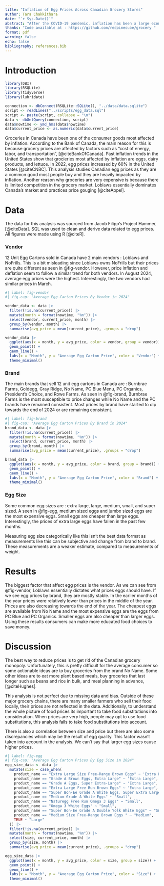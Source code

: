 ```yaml
---
title: "Inflation of Egg Prices Across Canadian Grocery Stores"
author: Tara Chakkithara
date: "`r Sys.Date()`"
abstract: "After the COVID-19 pandemic, inflation has been a large economic issue for the majority of Canadians. This analysis studies the inflation of egg prices in 2024 and finds that prices have decreased compared to mid 2024. By understanding how the prices of staple grocery items fluctuate, we can gauge the effect of inflation on the general Canadian consumer."
thanks: "Code available at : https://github.com/redpinecube/grocery "
format: pdf
warning: false
echo: false
bibliography: references.bib
---
```


# Introduction

```r
library(DBI)
library(RSQLite)
library(tidyverse)
library(lubridate)

connection <- dbConnect(RSQLite::SQLite(), "../data/data.sqlite")
script <- readLines("../scripts/egg_data.sql")
script <- paste(script, collapse = "\n")
data <- dbGetQuery(connection, script)
data$nowtime <- ymd_hms(data$nowtime)
data$current_price <- as.numeric(data$current_price)
```
Groceries in Canada have been one of the consumer goods most affected by inflation. According to the Bank of Canada, the main reason for this is because grocery prices are affected by factors such as "cost of energy, labor, and transportation", [@citeBankOfCanada]. Past inflation trends in the United States show that grocieries most affected by inflation are eggs, dairy products, and lettuce. In 2022, egg prices increased by 60% in the United States [@citeCNBC]. This analysis studies Canadian egg prices as they are a common good most people buy and they are heavily impacted by inflation. Another reason why groceries are very expensive is because there is limited competition in the grocery market. Loblaws essentially dominates Canada's market and practices price gouging [@citeAppel].

# Data

The data for this analysis was sourced from Jacob Filipp's Project Hammer, [@citeData]. SQL was used to clean and derive data related to egg prices. All figures were made using R [@citeR].

### Vendor

12 Unit Egg Cartons sold in Canada have 2 main vendors : Loblaws and NoFrills. This is a bit misleading since Loblaws owns NoFrills but their prices are quite different as seen in @fig-vendor. However, price inflation and deflation seem to follow a similar trend for both vendors. In August 2024, average egg prices were the highest. Interestingly, the two vendors had similar prices in March.

```r
#| label: fig-vendor
#| fig-cap: "Average Egg Carton Prices By Vendor in 2024"

vendor_data <- data |>
  filter(!is.na(current_price)) |>
  mutate(month = format(nowtime, "%m")) |>
  select(vendor, current_price, month) |>
  group_by(vendor, month) |>
  summarise(avg_price = mean(current_price), .groups = "drop")

vendor_data |>
  ggplot(aes(x = month, y = avg_price, color = vendor, group = vendor)) +
  geom_point() +
  geom_line() +
  labs(x = "Month", y = "Average Egg Carton Price", color = "Vendor") +
  theme_minimal()
```

### Brand

The main brands that sell 12 unit egg cartons in Canada are : Burnbrae Farms, Goldegg, Gray Ridge, No Name, PC Blue Menu, PC Organics, President's Choice, and Rowe Farms. As seen in @fig-brand, Burnbrae Farms is the most susceptible to price changes while No Name and the PC brands have remained consistent. Most prices by brand have started to dip towards the end of 2024 or are remaining consistent.

```r
#| label: fig-brand
#| fig-cap: "Average Egg Carton Prices By Brand in 2024"
brand_data <- data |>
  filter(!is.na(current_price)) |>
  mutate(month = format(nowtime, "%m")) |>
  select(brand, current_price, month) |>
  group_by(brand, month) |>
  summarise(avg_price = mean(current_price), .groups = "drop")

brand_data |>
  ggplot(aes(x = month, y = avg_price, color = brand, group = brand)) +
  geom_point() +
  geom_line() +
  labs(x = "Month", y = "Average Egg Carton Price", color = "Brand") +
  theme_minimal()
```

### Egg Size

Some common egg sizes are : extra large, large, medium, small, and super sized. A seen in @fig-egg, medium sized eggs and jumbo sized eggs are the most expensive eggs. Small eggs are cheaper than large eggs. Interestingly, the prices of extra large eggs have fallen in the past few months.

Measuring egg size categorically like this isn't the best data format as measurements like this can be subjective and change from brand to brand. These measurements are a weaker estimate, compared to measurements of weight.

# Results
The biggest factor that affect egg prices is the vendor. As we can see from @fig-vendor, Loblaws essentially dictates what prices eggs should have. If we see egg prices by brand, they are mostly stable. In the earlier months of the year prices were relatively lower than prices in the middle of the year. Prices are also decreasing towards the end of the year. The cheapest eggs are available from No Name and the most expensive eggs are the eggs from PC Blue and PC Organics. Smaller eggs are also cheaper than larger eggs. Using these results consumers can make more educated food choices to save money. 


# Discussion
The best way to reduce prices is to get rid of the Canadian grocery monopoly. Unfortunately, this is pretty difficult for the average consumer so some actionable ideas are to buy groceries from the brand No Name. Some other ideas are to eat more plant based meals, buy groceries that last longer such as beans and rice in bulk, and meal planning in advance, [@citeHughes].

This analysis is not perfect due to missing data and bias. Outside of these major grocery chains, there are many smaller farmers who sell their food locally, their prices are not reflected in the data. Additionally, to understand the whole picture of food prices its important to take food substitutions into consideration. When prices are very high, people may opt to use food substitutions, this analysis fails to take food substitutions into account. 

There is also a correlation between size and price but there are also some discrepancies which may be the result of egg quality. This factor wasn't taken into account in the analysis. We can't say that larger egg sizes cause higher prices.


```r
#| label: fig-egg
#| fig-cap: "Average Egg Carton Prices By Egg Size in 2024"
egg_size_data <- data |>
  mutate(size = case_when(
    product_name == "Extra Large Size Free-Range Brown Eggs" ~ 'Extra Large',
    product_name == "Grade A Brown Eggs, Extra Large" ~ "Extra Large",
    product_name == "Grade A Eggs, Super Extra-Large" ~ "Extra Large",
    product_name == "Extra Large Free Run Brown Eggs" ~ "Extra Large",
    product_name == "Super Bon-Ee Grade A White Eggs, Super Extra Large" ~ "Super Extra Large",
    product_name == "Medium Grade A White Eggs" ~ "Small",
    product_name == "Naturegg Free Run Omega 3 Eggs" ~ "Small",
    product_name == "Omega 3 White Eggs" ~ "Small",
    product_name == "Super Bon-Ee Grade A Double Yolk White Eggs" ~ "Small",
    product_name == "Medium Size Free-Range Brown Eggs " ~ "Medium",
    TRUE ~ "Large"
  )) |>
  filter(!is.na(current_price)) |>
  mutate(month = format(nowtime, "%m")) |>
  select(size, current_price, month) |>
  group_by(size, month) |>
  summarise(avg_price = mean(current_price), .groups = "drop")

egg_size_data |>
  ggplot(aes(x = month, y = avg_price, color = size, group = size)) +
  geom_point() +
  geom_line() +
  labs(x = "Month", y = "Average Egg Carton Price", color = "Size") +
  theme_minimal()
```
